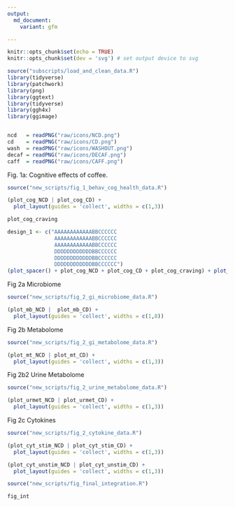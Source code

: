 ```yaml
---
output:
  md_document:
    variant: gfm

---
```

<p align="justify">    

<!-- README.md is generated from README.Rmd. Please edit that file -->

```r
knitr::opts_chunk$set(echo = TRUE)
knitr::opts_chunk$set(dev = 'svg') # set output device to svg
```


```r
source("subscripts/load_and_clean_data.R")
library(tidyverse)
library(patchwork)
library(png)
library(ggtext)
library(tidyverse)
library(ggh4x)
library(ggimage)


ncd   = readPNG("raw/icons/NCD.png")
cd    = readPNG("raw/icons/CD.png")
wash  = readPNG("raw/icons/WASHOUT.png")
decaf = readPNG("raw/icons/DECAF.png")
caff  = readPNG("raw/icons/CAFF.png")
```

Fig. 1a: Cognitive effects of coffee. 
```r
source("new_scripts/fig_1_behav_cog_health_data.R")
```

```r
(plot_cog_NCD | plot_cog_CD) + 
  plot_layout(guides = 'collect', widths = c(1,3))

```


```r
plot_cog_craving
```

```r
design_1 <- c("AAAAAAAAAAAABBCCCCCC
               AAAAAAAAAAAABBCCCCCC
               AAAAAAAAAAAABBCCCCCC
               DDDDDDDDDDDDBBCCCCCC
               DDDDDDDDDDDDBBCCCCCC
               DDDDDDDDDDDDBBCCCCCC")
(plot_spacer() + plot_cog_NCD + plot_cog_CD + plot_cog_craving) + plot_layout(design = design_1, guides = 'collect') & theme(legend.position = 'left')
```


Fig 2a Microbiome
```r
source("new_scripts/fig_2_gi_microbiome_data.R")
```

```r
(plot_mb_NCD |  plot_mb_CD) + 
  plot_layout(guides = 'collect', widths = c(1,8))

```


Fig 2b Metabolome
```r
source("new_scripts/fig_2_gi_metabolome_data.R")
```


```r
(plot_mt_NCD | plot_mt_CD) + 
  plot_layout(guides = 'collect', widths = c(1,3))
```

Fig 2b2 Urine Metabolome
```r
source("new_scripts/fig_2_urine_metabolome_data.R")
```


```r
(plot_urmet_NCD | plot_urmet_CD) + 
  plot_layout(guides = 'collect', widths = c(1,3))
```

Fig 2c Cytokines
```r
source("new_scripts/fig_2_cytokine_data.R")
```


```r
(plot_cyt_stim_NCD | plot_cyt_stim_CD) + 
  plot_layout(guides = 'collect', widths = c(1,3))
```


```r
(plot_cyt_unstim_NCD | plot_cyt_unstim_CD) + 
  plot_layout(guides = 'collect', widths = c(1,3))
```

```r
source("new_scripts/fig_final_integration.R")
```

```r
fig_int
```